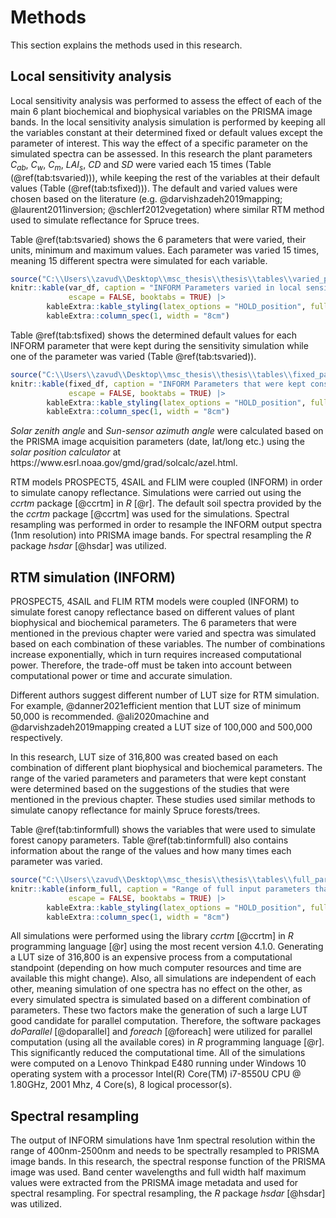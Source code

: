 # Methods

This section explains the methods used in this research.

## Local sensitivity analysis

Local sensitivity analysis was performed to assess the effect of each of the main 6 plant biochemical and biophysical variables on the PRISMA image bands. In the local sensitivity analysis simulation is performed by keeping all the variables constant at their determined fixed or default values except the parameter of interest. This way the effect of a specific parameter on the simulated spectra can be assessed. In this research the plant parameters $C_{ab}$, $C_{w}$, $C_{m}$, $LAI_{s}$, $CD$ and $SD$ were varied each 15 times (Table (\@ref(tab:tsvaried))), while keeping the rest of the variables at their default values (Table (\@ref(tab:tsfixed))). The default and varied values were chosen based on the literature (e.g. @darvishzadeh2019mapping; @laurent2011inversion; @schlerf2012vegetation) where similar RTM method used to simulate reflectance for Spruce trees.

Table \@ref(tab:tsvaried) shows the 6 parameters that were varied, their units, minimum and maximum values. Each parameter was varied 15 times, meaning 15 different spectra were simulated for each variable.

```r
source("C:\\Users\\zavud\\Desktop\\msc_thesis\\thesis\\tables\\varied_params_INFORM.R")
knitr::kable(var_df, caption = "INFORM Parameters varied in local sensitivity analysis (each parameter were varied 15 times)",
             escape = FALSE, booktabs = TRUE) |>
        kableExtra::kable_styling(latex_options = "HOLD_position", full_width = T) |>
        kableExtra::column_spec(1, width = "8cm")
```

\newpage

Table \@ref(tab:tsfixed) shows the determined default values for each INFORM parameter that were kept during the sensitivity simulation while one of the parameter was varied (Table \@ref(tab:tsvaried)).

```r
source("C:\\Users\\zavud\\Desktop\\msc_thesis\\thesis\\tables\\fixed_params_INFORM.R")
knitr::kable(fixed_df, caption = "INFORM Parameters that were kept constant while one parameter was varied at a time",
             escape = FALSE, booktabs = TRUE) |>
        kableExtra::kable_styling(latex_options = "HOLD_position", full_width = T) |>
        kableExtra::column_spec(1, width = "8cm")
```

*Solar zenith angle* and *Sun-sensor azimuth angle* were calculated based on the PRISMA image acquisition parameters (date, lat/long etc.) using the *solar position calculator* at https://www.esrl.noaa.gov/gmd/grad/solcalc/azel.html.

RTM models PROSPECT5, 4SAIL and FLIM were coupled (INFORM) in order to simulate canopy reflectance. Simulations were carried out using the *ccrtm* package [@ccrtm] in *R* [@r]. The default soil spectra provided by the the *ccrtm* package [@ccrtm] was used for the simulations. Spectral resampling was performed in order to resample the INFORM output spectra (1nm resolution) into PRISMA image bands. For spectral resampling the *R* package *hsdar* [@hsdar] was utilized.

## RTM simulation (INFORM)

PROSPECT5, 4SAIL and FLIM RTM models were coupled (INFORM) to simulate forest canopy reflectance based on different values of plant biophysical and biochemical parameters. The 6 parameters that were mentioned in the previous chapter were varied and spectra was simulated based on each combination of these variables. The number of combinations increase exponentially, which in turn requires increased computational power. Therefore, the trade-off must be taken into account between computational power or time and accurate simulation.

Different authors suggest different number of LUT size for RTM simulation. For example, @danner2021efficient mention that LUT size of minimum 50,000 is recommended. @ali2020machine and @darvishzadeh2019mapping created a LUT size of 100,000 and 500,000 respectively.

In this research, LUT size of 316,800 was created based on each combination of different plant biophysical and biochemical parameters. The range of the varied parameters and parameters that were kept constant were determined based on the suggestions of the studies that were mentioned in the previous chapter. These studies used similar methods to simulate canopy reflectance for mainly Spruce forests/trees.

Table \@ref(tab:tinformfull) shows the variables that were used to simulate forest canopy parameters. Table \@ref(tab:tinformfull) also contains information about the range of the values and how many times each parameter was varied.

\newpage

```r
source("C:\\Users\\zavud\\Desktop\\msc_thesis\\thesis\\tables\\full_params_inform.R")
knitr::kable(inform_full, caption = "Range of full input parameters that were used to create a LUT size of 316800",
             escape = FALSE, booktabs = TRUE) |>
        kableExtra::kable_styling(latex_options = "HOLD_position", full_width = T) |>
        kableExtra::column_spec(1, width = "8cm")
```

All simulations were performed using the library *ccrtm* [@ccrtm] in *R* programming language [@r] using the most recent version 4.1.0. Generating a LUT size of 316,800 is an expensive process from a computational standpoint (depending on how much computer resources and time are available this might change). Also, all simulations are independent of each other, meaning simulation of one spectra has no effect on the other, as every simulated spectra is simulated based on a different combination of parameters. These two factors make the generation of such a large LUT good candidate for parallel computation. Therefore, the software packages *doParallel* [@doparallel] and *foreach* [@foreach] were utilized for parallel computation (using all the available cores) in *R* programming language [@r]. This significantly reduced the computational time. All of the simulations were computed on a Lenovo Thinkpad E480 running under Windows 10 operating system with a processor Intel(R) Core(TM) i7-8550U CPU @ 1.80GHz, 2001 Mhz, 4 Core(s), 8 logical processor(s). 

## Spectral resampling

The output of INFORM simulations have 1nm spectral resolution within the range of 400nm-2500nm and needs to be spectrally resampled to PRISMA image bands. In this research, the spectral response function of the PRISMA image was used. Band center wavelengths and full width half maximum values were extracted from the PRISMA image metadata and used for spectral resampling. For spectral resampling, the *R* package *hsdar* [@hsdar] was utilized.






















